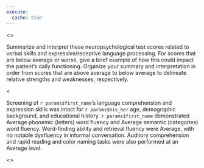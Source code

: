 ```yaml
---
execute:
  cache: true
---
```


<<PROMPT>>

Summarize and interpret these neuropsychological test scores related to verbal skills and expressive/receptive language processing. For scores that are below average or worse, give a brief example of how this could impact the patient's daily functioning. Organize your summary and interpretation in order from scores that are above average to below average to delineate relative strengths and weaknesses, respectively.

<<EXAMPLE>>

Screening of `r params$first_name`'s language comprehension and expression skills was
intact for `r params$his_her` age, demographic background, and educational history.
`r params$first_name` demonstrated Average phonemic (letters) word fluency and
Average semantic (categories) word fluency. Word-finding ability and
retrieval fluency were Average, with no notable dysfluency in informal
conversation. Auditory comprehension and rapid reading and color naming tasks
were also performed at an Average level.

<<START>>
